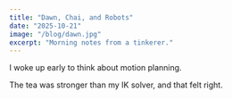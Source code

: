 ```yaml
---
title: "Dawn, Chai, and Robots"
date: "2025-10-21"
image: "/blog/dawn.jpg"
excerpt: "Morning notes from a tinkerer."
---
```


I woke up early to think about motion planning.

The tea was stronger than my IK solver, and that felt right.
